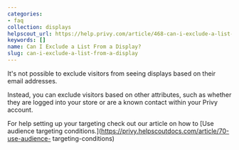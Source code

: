 ```yaml
---
categories:
- faq
collection: displays
helpscout_url: https://help.privy.com/article/468-can-i-exclude-a-list-from-a-display
keywords: []
name: Can I Exclude a List From a Display?
slug: can-i-exclude-a-list-from-a-display
---
```

It's not possible to exclude visitors from seeing displays based on their
email addresses.

Instead, you can exclude visitors based on other attributes, such as whether
they are logged into your store or are a known contact within your Privy
account.

For help setting up your targeting check out our article on how to [Use
audience targeting
conditions.](https://privy.helpscoutdocs.com/article/70-use-audience-
targeting-conditions)

